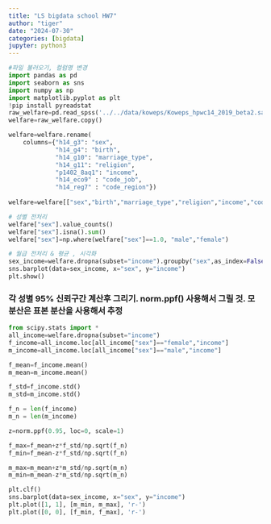 ```yaml
---
title: "LS bigdata school HW7"
author: "tiger"
date: "2024-07-30"
categories: [bigdata]
jupyter: python3
---
```


```python
#파일 불러오기, 컬럼명 변경
import pandas as pd
import seaborn as sns    
import numpy as np    
import matplotlib.pyplot as plt    
!pip install pyreadstat
raw_welfare=pd.read_spss('../../data/koweps/Koweps_hpwc14_2019_beta2.sav')
welfare=raw_welfare.copy()

welfare=welfare.rename(
    columns={"h14_g3": "sex",
             "h14_g4": "birth",
             "h14_g10": "marriage_type",
             "h14_g11": "religion",
             "p1402_8aq1": "income",
             "h14_eco9" : "code_job",
             "h14_reg7" : "code_region"})
             
welfare=welfare[["sex","birth","marriage_type","religion","income","code_job","code_region"]]

```

```python
# 성별 전처리
welfare["sex"].value_counts()
welfare["sex"].isna().sum()
welfare["sex"]=np.where(welfare["sex"]==1.0, "male","female")
```

```python
# 월급 전처리 & 평균 , 시각화
sex_income=welfare.dropna(subset="income").groupby("sex",as_index=False)[["income"]].mean() 
sns.barplot(data=sex_income, x="sex", y="income")
plt.show()
```
###  각 성별 95% 신뢰구간 계산후 그리기. norm.ppf() 사용해서 그릴 것. 모분산은 표본 분산을 사용해서 추정
```python
from scipy.stats import *
all_income=welfare.dropna(subset="income")
f_income=all_income.loc[all_income["sex"]=="female","income"]
m_income=all_income.loc[all_income["sex"]=="male","income"]

f_mean=f_income.mean()
m_mean=m_income.mean()

f_std=f_income.std()
m_std=m_income.std()

f_n = len(f_income)
m_n = len(m_income)
```

```python

z=norm.ppf(0.95, loc=0, scale=1)

f_max=f_mean+z*f_std/np.sqrt(f_n)
f_min=f_mean-z*f_std/np.sqrt(f_n)

m_max=m_mean+z*m_std/np.sqrt(m_n)
m_min=m_mean-z*m_std/np.sqrt(m_n)
```

```python
plt.clf()
sns.barplot(data=sex_income, x="sex", y="income")
plt.plot([1, 1], [m_min, m_max], 'r-')
plt.plot([0, 0], [f_min, f_max], 'r-')
```
